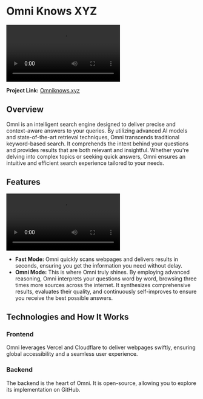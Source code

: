 # Omni Knows XYZ

<Video
  src="https://cdn.haozheli.com/omniknowsxyz.mp4"
  alt="Cover video of Omni"
  caption="Omni Knows XYZ"
/>

**Project Link:** [Omniknows.xyz](https://omniknows.xyz)

## Overview

Omni is an intelligent search engine designed to deliver precise and context-aware answers to your queries. By utilizing advanced AI models and state-of-the-art retrieval techniques, Omni transcends traditional keyword-based search. It comprehends the intent behind your questions and provides results that are both relevant and insightful. Whether you're delving into complex topics or seeking quick answers, Omni ensures an intuitive and efficient search experience tailored to your needs.

## Features

<Video
  src="https://cdn.haozheli.com/omni_switch.mp4"
  alt="Cover video of Omni Switching Mode"
  caption="Fast Mode and Omni Mode"
/>

- **Fast Mode:** Omni quickly scans webpages and delivers results in seconds, ensuring you get the information you need without delay.
- **Omni Mode:** This is where Omni truly shines. By employing advanced reasoning, Omni interprets your questions word by word, browsing three times more sources across the internet. It synthesizes comprehensive results, evaluates their quality, and continuously self-improves to ensure you receive the best possible answers.

## Technologies and How It Works

### Frontend

Omni leverages Vercel and Cloudflare to deliver webpages swiftly, ensuring global accessibility and a seamless user experience.

### Backend

The backend is the heart of Omni. It is open-source, allowing you to explore its implementation on GitHub.